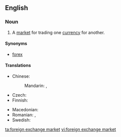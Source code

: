 ==English==
{{wikipedia}}

===Noun===
{{en-noun|head=[[foreign]] [[exchange]] [[market]]}}

# A [[market]] for trading one [[currency]] for another.

====Synonyms====
* [[forex]]

====Translations====
{{trans-top|market for trading one currency for another}}
* Chinese:
*: Mandarin: {{t+|cmn|外匯市場|sc=Hani}}, {{t|cmn|外汇市场|tr=wàihuì shìchǎng|sc=Hani}}
* Czech: {{t|cs|měnový trh|m}}
* Finnish: {{t|fi|valuuttamarkkinat|p}}
{{trans-mid}}
* Macedonian: {{t|mk|девизен пазар|m|tr=dévizen pázar}}
* Romanian: {{t+|ro|piață valutară|f}}, {{t|ro|piață de schimb valutar|f}}
* Swedish: {{t|sv|valutamarknad|c}}
{{trans-bottom}}

[[ta:foreign exchange market]]
[[vi:foreign exchange market]]